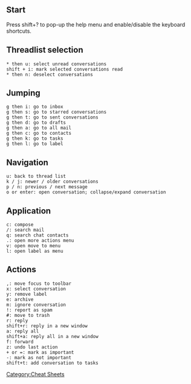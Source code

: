 [[Category:Cheat Sheets]]

== Start ==

Press shift+? to pop-up the help menu and enable/disable the keyboard shortcuts.

== Threadlist selection ==

 * then u: select unread conversations
 shift + i: mark selected conversations read
 * then n: deselect conversations

== Jumping ==

 g then i: go to inbox
 g then s: go to starred conversations
 g then t: go to sent conversations
 g then d: go to drafts
 g then a: go to all mail
 g then c: go to contacts
 g then k: go to tasks
 g then l: go to label

== Navigation ==

 u: back to thread list
 k / j: newer / older conversations
 p / n: previous / next message
 o or enter: open conversation; collapse/expand conversation
 
== Application ==

 c: compose
 /: search mail
 q: search chat contacts
 .: open more actions menu
 v: open move to menu
 l: open label as menu

== Actions ==

 ,: move focus to toolbar
 x: select conversation
 y: remove label
 e: archive
 m: ignore conversation
 !: report as spam
 #: move to trash
 r: reply
 shift+r: reply in a new window
 a: reply all
 shift+a: reply all in a new window
 f: forward
 z: undo last action
 + or =: mark as important
 -: mark as not important
 shift+t: add conversation to tasks


